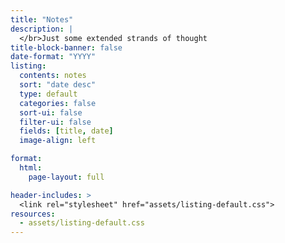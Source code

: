 ```yaml
---
title: "Notes" 
description: |
  </br>Just some extended strands of thought
title-block-banner: false
date-format: "YYYY"
listing: 
  contents: notes
  sort: "date desc"
  type: default
  categories: false
  sort-ui: false
  filter-ui: false
  fields: [title, date]
  image-align: left

format: 
  html: 
    page-layout: full

header-includes: >
  <link rel="stylesheet" href="assets/listing-default.css">
resources:
  - assets/listing-default.css
---
```

